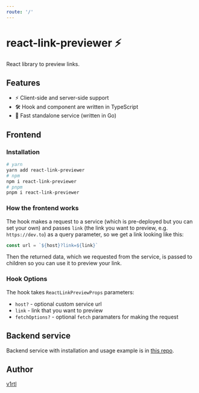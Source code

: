 ```yaml
---
route: '/'
---
```



# react-link-previewer ⚡

React library to preview links.

## Features

- ⚡ Client-side and server-side support
- 🛠️ Hook and component are written in TypeScript
- 🚀 Fast standalone service (written in Go)

## Frontend

### Installation

```sh
# yarn
yarn add react-link-previewer
# npm
npm i react-link-previewer
# pnpm
pnpm i react-link-previewer
```

### How the frontend works

The hook makes a request to a service (which is pre-deployed but you can set your own) and passes `link` (the link you want to preview, e.g. `https://dev.to`) as a query parameter, so we get a link looking like this:

```js
const url = `${host}?link=${link}`
```

Then the returned data, which we requested from the service, is passed to children so you can use it to preview your link.

### Hook Options

The hook takes `ReactLinkPreviewProps` parameters:

- `host?` - optional custom service url
- `link` - link that you want to preview
- `fetchOptions?` - optional `fetch` paramaters for making the request

## Backend service

Backend service with installation and usage example is in [this repo](https://github.com/talentlessguy/og-service/).

## Author

<A href="https://v1rtl.site">v1rtl</A>
